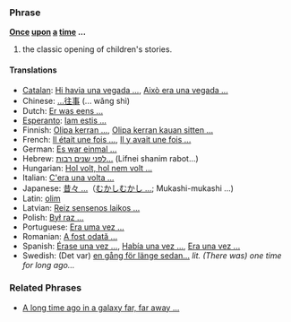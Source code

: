 ===Phrase===
'''[[Once]] [[upon]] [[a]] [[time]] ...'''

# the classic opening of children's stories.

====Translations====
*[[Catalan]]: [[Hi havia una vegada ...]], [[Això era una vegada ...]]
*Chinese: [[...往事]] (... wǎng shì)
*Dutch: [[Er was eens ...]]
*[[Esperanto]]: [[Iam estis ...]]
*Finnish: [[Olipa kerran ...]], [[Olipa kerran kauan sitten ...]]
*French: [[Il était une fois ...]], [[Il y avait une fois ...]]
*German: [[Es war einmal ...]]
*Hebrew: [[לפני שנים רבות...]] (Lifnei shanim rabot...)
*Hungarian: [[Hol volt, hol nem volt ...]]
*Italian: [[C'era una volta ...]]
*Japanese: [[昔々 ...]]（[[むかしむかし ...]]; Mukashi-mukashi ...)
*Latin: [[olim]]
*Latvian: [[Reiz sensenos laikos ...]]
*Polish: [[Był raz ...]]
*Portuguese: [[Era uma vez ...]]
*Romanian: [[A fost odată ...]]
*Spanish: [[Érase una vez ...]], [[Había una vez ...]], [[Era una vez ...]]
*Swedish: (Det var) [[en gång för länge sedan...]] ''lit. (There was) one time for long ago...''

===Related Phrases===

*[[A long time ago in a galaxy far, far away ...]]